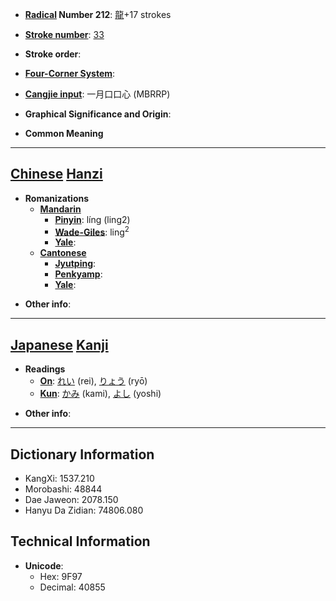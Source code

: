 * '''[[Wiktionary:Chinese radical index| Radical]] Number 212''': [[Wiktionary:Chinese radical index 龍|龍]]+17 strokes

* '''[[Wiktionary:Chinese total strokes index|Stroke number]]''': [[Wiktionary:Chinese total strokes index 33|33]]

* '''Stroke order''': 

* '''[[Wiktionary:Chinese four corner index|Four-Corner System]]''': 

* '''[[Wiktionary:Chinese Cangjie index|Cangjie input]]''': 一月口口心 (MBRRP)

* '''Graphical Significance and Origin''': 

* '''Common Meaning'''

----

== [[Chinese]] [[Hanzi]] ==

* '''Romanizations'''
** '''[[Mandarin]]'''
*** '''[[Pinyin]]''': líng (ling2)
*** '''[[Wade-Giles]]''': ling<sup>2</sup>
*** '''[[Yale]]''': 
** '''[[Cantonese]]'''
*** '''[[Jyutping]]''':
*** '''[[Penkyamp]]''': 
*** '''[[Yale]]''': 

* '''Other info''': 

----

== [[Japanese]] [[Kanji]] ==

* '''Readings'''
** '''[[On]]''': [[れい]] (rei), [[りょう]] (ryō)
** '''[[Kun]]''': [[かみ]] (kami), [[よし]] (yoshi)

* '''Other info''':  

----

== Dictionary Information ==

* KangXi: 1537.210
* Morobashi: 48844
* Dae Jaweon: 2078.150
* Hanyu Da Zidian: 74806.080

== Technical Information ==

* '''Unicode''':
** Hex: 9F97
** Decimal: 40855